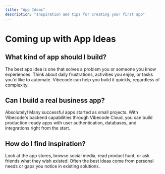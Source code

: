```yaml
---
title: "App Ideas"
description: "Inspiration and tips for creating your first app"
---
```


# Coming up with App Ideas

## What kind of app should I build?

The best app idea is one that solves a problem you or someone you know experiences. Think about daily frustrations, activities you enjoy, or tasks you'd like to automate. Vibecode can help you build it quickly, regardless of complexity.

## Can I build a real business app?

Absolutely! Many successful apps started as small projects. With Vibecode's backend capabilities through Vibecode Cloud, you can build production-ready apps with user authentication, databases, and integrations right from the start.

## How do I find inspiration?

Look at the app stores, browse social media, read product hunt, or ask friends what they wish existed. Often the best ideas come from personal needs or gaps you notice in existing solutions.